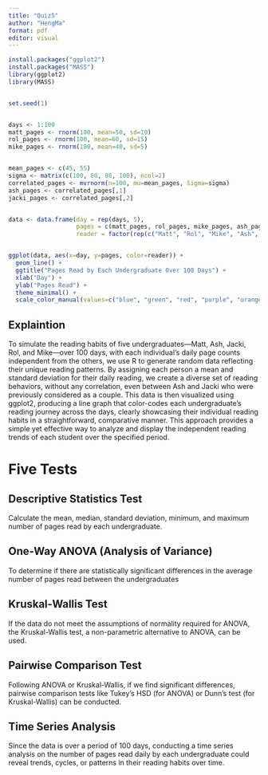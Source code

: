 ```yaml
---
title: "Quiz5"
author: "HengMa"
format: pdf
editor: visual
---
```



```r
install.packages("ggplot2")
install.packages("MASS")
library(ggplot2)
library(MASS)


set.seed(1)


days <- 1:100
matt_pages <- rnorm(100, mean=50, sd=10)
rol_pages <- rnorm(100, mean=60, sd=15)
mike_pages <- rnorm(100, mean=40, sd=5)


mean_pages <- c(45, 55) 
sigma <- matrix(c(100, 80, 80, 100), ncol=2) 
correlated_pages <- mvrnorm(n=100, mu=mean_pages, Sigma=sigma)
ash_pages <- correlated_pages[,1]
jacki_pages <- correlated_pages[,2]


data <- data.frame(day = rep(days, 5),
                   pages = c(matt_pages, rol_pages, mike_pages, ash_pages, jacki_pages),
                   reader = factor(rep(c("Matt", "Rol", "Mike", "Ash", "Jacki"), each=100)))


ggplot(data, aes(x=day, y=pages, color=reader)) +
  geom_line() +
  ggtitle("Pages Read by Each Undergraduate Over 100 Days") +
  xlab("Day") +
  ylab("Pages Read") +
  theme_minimal() +
  scale_color_manual(values=c("blue", "green", "red", "purple", "orange"))

```
## Explaintion
To simulate the reading habits of five undergraduates—Matt, Ash, Jacki, Rol, and Mike—over 100 days, with each individual's daily page counts independent from the others, we use R to generate random data reflecting their unique reading patterns. By assigning each person a mean and standard deviation for their daily reading, we create a diverse set of reading behaviors, without any correlation, even between Ash and Jacki who were previously considered as a couple. This data is then visualized using ggplot2, producing a line graph that color-codes each undergraduate's reading journey across the days, clearly showcasing their individual reading habits in a straightforward, comparative manner. This approach provides a simple yet effective way to analyze and display the independent reading trends of each student over the specified period.

# Five Tests

## Descriptive Statistics Test
Calculate the mean, median, standard deviation, minimum, and maximum number of pages read by each undergraduate. 

## One-Way ANOVA (Analysis of Variance)
To determine if there are statistically significant differences in the average number of pages read between the undergraduates

## Kruskal-Wallis Test
If the data do not meet the assumptions of normality required for ANOVA, the Kruskal-Wallis test, a non-parametric alternative to ANOVA, can be used.

## Pairwise Comparison Test
Following ANOVA or Kruskal-Wallis, if we find significant differences, pairwise comparison tests like Tukey's HSD (for ANOVA) or Dunn's test (for Kruskal-Wallis) 
can be conducted. 

## Time Series Analysis
Since the data is over a period of 100 days, conducting a time series analysis on the number of pages read daily by each undergraduate could reveal trends, cycles, or patterns in their reading habits over time.
